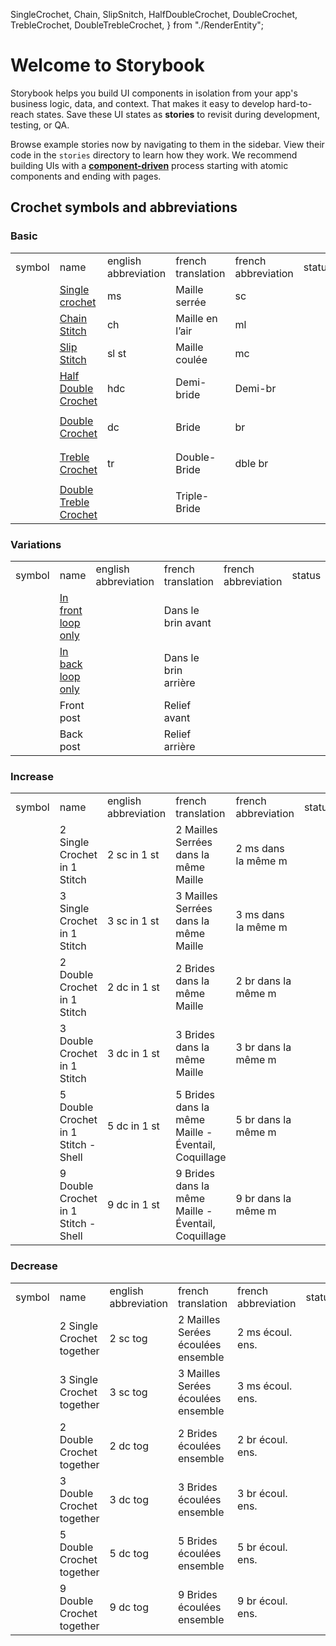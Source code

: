   SingleCrochet,
  Chain,
  SlipSnitch,
  HalfDoubleCrochet,
  DoubleCrochet,
  TrebleCrochet,
  DoubleTrebleCrochet,
} from "./RenderEntity";


<Meta title="Crochet/Introduction" />

<style></style>

# Welcome to Storybook

Storybook helps you build UI components in isolation from your app's business logic, data, and context.
That makes it easy to develop hard-to-reach states. Save these UI states as **stories** to revisit during development, testing, or QA.

Browse example stories now by navigating to them in the sidebar.
View their code in the `stories` directory to learn how they work.
We recommend building UIs with a [**component-driven**](https://componentdriven.org) process starting with atomic components and ending with pages.

## Crochet symbols and abbreviations

### Basic

<table>
  <tr>
    <td>symbol</td>
    <td>name</td>
    <td>english abbreviation</td>
    <td>french translation</td>
    <td>french abbreviation</td>
    <td>status</td>
  </tr>
  <tr>
    <td>
      <svg width="16px" height="16px" viewBox="0 0 24 24">
        <SingleCrochet position={{ x: 8, y: 8 }} />
      </svg>
      <svg width="16px" height="16px" viewBox="0 0 24 24">
        <SingleCrochet rotation={45} position={{ x: 8, y: 8 }} />
      </svg>
    </td>
    <td>
      <a
        style={{ textDecoration: "underline" }}
        href="./?path=/docs/crochet-renderentity-singlecrochet--docs"
      >
        Single crochet
      </a>
    </td>
    <td>ms</td>
    <td>Maille serrée</td>
    <td>sc</td>
    <td>
      <AiOutlineCheckSquare style={{ color: "green", fontSize: "16px" }} />
    </td>
  </tr>
  <tr>
    <td>
      <svg width="16px" height="16px" viewBox="0 0 32 32">
        <Chain position={{ cx: 16, cy: 16 }} />
      </svg>
    </td>
    <td>
      <a
        style={{ textDecoration: "underline" }}
        href="./?path=/docs/crochet-renderentity-chain--docs"
      >
        Chain Stitch
      </a>
    </td>
    <td>ch</td>
    <td>Maille en l’air</td>
    <td>ml</td>
    <td>
      <AiOutlineCheckSquare style={{ color: "green", fontSize: "16px" }} />
    </td>
  </tr>
  <tr>
    <td>
      <svg width="16px" height="16px" viewBox="0 0 32 32">
        <SlipSnitch position={{ cx: 16, cy: 16 }} />
      </svg>
    </td>
    <td>
      <a
        style={{ textDecoration: "underline" }}
        href="./?path=/docs/crochet-renderentity-slipsnitch--docs"
      >
        Slip Stitch
      </a>
    </td>
    <td>sl st</td>
    <td>Maille coulée</td>
    <td>mc</td>
    <td>
      <AiOutlineCheckSquare style={{ color: "green", fontSize: "16px" }} />
    </td>
  </tr>
  <tr>
    <td>
      <svg width="24px" height="24px" viewBox="0 0 32 32">
        <HalfDoubleCrochet position={{ x: 16, y: 16 }} />
      </svg>
    </td>
    <td>
      <a
        href="./?path=/docs/crochet-renderentity-halfdoublecrochet--docs"
        style={{ textDecoration: "underline" }}
      >
        Half Double Crochet
      </a>
    </td>
    <td>hdc</td>
    <td>Demi-bride</td>
    <td>Demi-br</td>
    <td>
      <AiOutlineCheckSquare style={{ color: "green", fontSize: "16px" }} />
    </td>
  </tr>
  <tr>
    <td>
      <svg width="24px" height="24px" viewBox="0 0 32 32">
        <DoubleCrochet position={{ x: 16, y: 16 }} />
      </svg>
      <svg width="24px" height="24px" viewBox="0 0 32 32">
        <DoubleCrochet position={{ x: 16, y: 16 }} rotation={25} />
      </svg>
      <svg width="24px" height="24px" viewBox="0 0 32 32">
        <DoubleCrochet position={{ x: 16, y: 16 }} rotation={-25} />
      </svg>
    </td>
    <td>
      <a
        href="./?path=/docs/crochet-renderentity-doublecrochet--docs"
        style={{ textDecoration: "underline" }}
      >
        Double Crochet
      </a>
    </td>
    <td>dc</td>
    <td>Bride</td>
    <td>br</td>
    <td>
      <AiOutlineCheckSquare style={{ color: "green", fontSize: "16px" }} />
    </td>
  </tr>
  <tr>
    <td>
      <svg width="24px" height="24px" viewBox="0 0 32 32">
        <TrebleCrochet position={{ x: 16, y: 16 }} />
      </svg>
      <svg width="24px" height="24px" viewBox="0 0 32 32">
        <TrebleCrochet position={{ x: 16, y: 16 }} rotation={25} />
      </svg>
      <svg width="24px" height="24px" viewBox="0 0 32 32">
        <TrebleCrochet position={{ x: 16, y: 16 }} rotation={-25} />
      </svg>
    </td>
    <td>
      <a
        href="./?path=/docs/crochet-renderentity-treblecrochet--docs"
        style={{ textDecoration: "underline" }}
      >
        Treble Crochet
      </a>
    </td>
    <td>tr</td>
    <td>Double-Bride</td>
    <td>dble br</td>
    <td>
      <AiOutlineCheckSquare style={{ color: "green", fontSize: "16px" }} />
    </td>
  </tr>
  <tr>
    <td>
      <svg width="24px" height="24px" viewBox="0 0 32 32">
        <DoubleTrebleCrochet position={{ x: 16, y: 16 }} />
      </svg>
      <svg width="24px" height="24px" viewBox="0 0 32 32">
        <DoubleTrebleCrochet position={{ x: 16, y: 16 }} rotation={25} />
      </svg>
      <svg width="24px" height="24px" viewBox="0 0 32 32">
        <DoubleTrebleCrochet position={{ x: 16, y: 16 }} rotation={-25} />
      </svg>
    </td>
    <td>
      <a
        href="./?path=/docs/crochet-renderentity-doubletreblecrochet--docs"
        style={{ textDecoration: "underline" }}
      >
        Double Treble Crochet
      </a>
    </td>
    <td></td>
    <td>Triple-Bride</td>
    <td></td>
    <td>
      <AiOutlineCheckSquare style={{ color: "green", fontSize: "16px" }} />
    </td>
  </tr>
</table>

### Variations

<table>
  <tr>
    <td>symbol</td>
    <td>name</td>
    <td>english abbreviation</td>
    <td>french translation</td>
    <td>french abbreviation</td>
    <td>status</td>
  </tr>
  <tr>
    <td>
      <svg width="24px" height="24px" viewBox="0 0 24 24">
        <FrontLoopOnly position={{ x: 16, y: 16 }} size={8} />
      </svg>
      <svg width="24px" height="24px" viewBox="0 0 24 24">
        <SlipSnitch position={{ cx: 16, cy: 16 - 8 }} size={4} />
        <FrontLoopOnly position={{ x: 16 - 8, y: 16 + 2 }} size={8} />
      </svg>
    </td>
    <td>
      <a
        href="./?path=/docs/crochet-rendervariation-frontlooponly--docs"
        style={{ textDecoration: "underline" }}
      >
        In front loop only
      </a>
    </td>
    <td></td>
    <td>Dans le brin avant</td>
    <td></td>
    <td>
      <AiOutlineCheckSquare style={{ color: "green", fontSize: "16px" }} />
    </td>
  </tr>
  <tr>
    <td>
      <svg width="24px" height="24px" viewBox="0 0 24 24">
        <BackLoopOnly position={{ x: 16, y: 16 }} size={8} />
      </svg>
      <svg width="24px" height="24px" viewBox="0 0 24 24">
        <DoubleCrochet position={{ x: 16, y: 16 - 6 }} rotation={25} />
        <BackLoopOnly position={{ x: 16-  4, y: 16 + 3 }} size={8} />
      </svg>
    </td>
    <td>
      <a
        href="./?path=/docs/crochet-rendervariation-frontbackonly--docs"
        style={{ textDecoration: "underline" }}
      >
        In back loop only
      </a>
    </td>
    <td></td>
    <td>Dans le brin arrière</td>
    <td></td>
    <td>
      <AiOutlineCheckSquare style={{ color: "green", fontSize: "16px" }} />
    </td>
  </tr>
  <tr>
    <td></td>
    <td>
      <a style={{ textDecoration: "underline" }}>Front post</a>
    </td>
    <td></td>
    <td>Relief avant</td>
    <td></td>
    <td>
      <GrStatusPlaceholder style={{ fontSize: "12px" }} />
    </td>
  </tr>
  <tr>
    <td></td>
    <td>
      <a style={{ textDecoration: "underline" }}>Back post</a>
    </td>
    <td></td>
    <td>Relief arrière</td>
    <td></td>
    <td>
      <GrStatusPlaceholder style={{ fontSize: "12px" }} />
    </td>
  </tr>
</table>

### Increase

<table>
  <tr>
    <td>symbol</td>
    <td>name</td>
    <td>english abbreviation</td>
    <td>french translation</td>
    <td>french abbreviation</td>
    <td>status</td>
  </tr>
  <tr>
    <td></td>
    <td>
      <a style={{ textDecoration: "underline" }}>
        2 Single Crochet in 1 Stitch
      </a>
    </td>
    <td>2 sc in 1 st</td>
    <td>2 Mailles Serrées dans la même Maille</td>
    <td>2 ms dans la même m</td>
    <td>
      <GrStatusPlaceholder style={{ fontSize: "12px" }} />
    </td>
  </tr>
  <tr>
    <td></td>
    <td>
      <a style={{ textDecoration: "underline" }}>
        3 Single Crochet in 1 Stitch
      </a>
    </td>
    <td>3 sc in 1 st</td>
    <td>3 Mailles Serrées dans la même Maille</td>
    <td>3 ms dans la même m</td>
    <td>
      <GrStatusPlaceholder style={{ fontSize: "12px" }} />
    </td>
  </tr>
  <tr>
    <td></td>
    <td>
      <a style={{ textDecoration: "underline" }}>
        2 Double Crochet in 1 Stitch
      </a>
    </td>
    <td>2 dc in 1 st</td>
    <td>2 Brides dans la même Maille</td>
    <td>2 br dans la même m</td>
    <td>
      <GrStatusPlaceholder style={{ fontSize: "12px" }} />
    </td>
  </tr>
  <tr>
    <td></td>
    <td>
      <a style={{ textDecoration: "underline" }}>
        3 Double Crochet in 1 Stitch
      </a>
    </td>
    <td>3 dc in 1 st</td>
    <td>3 Brides dans la même Maille</td>
    <td>3 br dans la même m</td>
    <td>
      <GrStatusPlaceholder style={{ fontSize: "12px" }} />
    </td>
  </tr>
  <tr>
    <td></td>
    <td>
      <a style={{ textDecoration: "underline" }}>
        5 Double Crochet in 1 Stitch - Shell
      </a>
    </td>
    <td>5 dc in 1 st</td>
    <td>5 Brides dans la même Maille - Éventail, Coquillage</td>
    <td>5 br dans la même m</td>
    <td>
      <GrStatusPlaceholder style={{ fontSize: "12px" }} />
    </td>
  </tr>
  <tr>
    <td></td>
    <td>
      <a style={{ textDecoration: "underline" }}>
        9 Double Crochet in 1 Stitch - Shell
      </a>
    </td>
    <td>9 dc in 1 st</td>
    <td>9 Brides dans la même Maille - Éventail, Coquillage</td>
    <td>9 br dans la même m</td>
    <td>
      <GrStatusPlaceholder style={{ fontSize: "12px" }} />
    </td>
  </tr>
</table>

### Decrease

<table>
  <tr>
    <td>symbol</td>
    <td>name</td>
    <td>english abbreviation</td>
    <td>french translation</td>
    <td>french abbreviation</td>
    <td>status</td>
  </tr>
  <tr>
    <td></td>
    <td>
      <a style={{ textDecoration: "underline" }}>2 Single Crochet together</a>
    </td>
    <td>2 sc tog</td>
    <td>2 Mailles Serées écoulées ensemble</td>
    <td>2 ms écoul. ens.</td>
    <td>
      <GrStatusPlaceholder style={{ fontSize: "12px" }} />
    </td>
  </tr>
  <tr>
    <td></td>
    <td>
      <a style={{ textDecoration: "underline" }}>3 Single Crochet together</a>
    </td>
    <td>3 sc tog</td>
    <td>3 Mailles Serées écoulées ensemble</td>
    <td>3 ms écoul. ens.</td>
    <td>
      <GrStatusPlaceholder style={{ fontSize: "12px" }} />
    </td>
  </tr>
  <tr>
    <td></td>
    <td>
      <a style={{ textDecoration: "underline" }}>2 Double Crochet together</a>
    </td>
    <td>2 dc tog</td>
    <td>2 Brides écoulées ensemble</td>
    <td>2 br écoul. ens.</td>
    <td>
      <GrStatusPlaceholder style={{ fontSize: "12px" }} />
    </td>
  </tr>
  <tr>
    <td></td>
    <td>
      <a style={{ textDecoration: "underline" }}>3 Double Crochet together</a>
    </td>
    <td>3 dc tog</td>
    <td>3 Brides écoulées ensemble</td>
    <td>3 br écoul. ens.</td>
    <td>
      <GrStatusPlaceholder style={{ fontSize: "12px" }} />
    </td>
  </tr>
  <tr>
    <td></td>
    <td>
      <a style={{ textDecoration: "underline" }}>5 Double Crochet together</a>
    </td>
    <td>5 dc tog</td>
    <td>5 Brides écoulées ensemble</td>
    <td>5 br écoul. ens.</td>
    <td>
      <GrStatusPlaceholder style={{ fontSize: "12px" }} />
    </td>
  </tr>
  <tr>
    <td></td>
    <td>
      <a style={{ textDecoration: "underline" }}>9 Double Crochet together</a>
    </td>
    <td>9 dc tog</td>
    <td>9 Brides écoulées ensemble</td>
    <td>9 br écoul. ens.</td>
    <td>
      <GrStatusPlaceholder style={{ fontSize: "12px" }} />
    </td>
  </tr>
</table>
